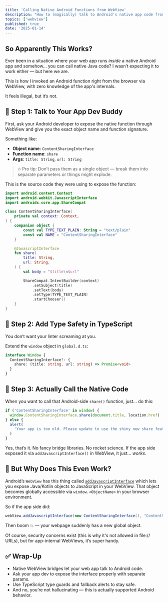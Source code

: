 ```yaml
---
title: 'Calling Native Android Functions from WebView'
description: "How to (magically) talk to Android's native app code from a web page using WebView bridges."
topics: ['webview']
published: true
date: '2025-01-14'
---
```


## So Apparently This Works?

Ever been in a situation where your web app runs _inside_ a native Android app and somehow… you can call native Java code? I wasn’t expecting it to work either — but here we are.

This is how I invoked an Android function right from the browser via WebView, with zero knowledge of the app's internals.

It feels illegal, but it’s not.

## 🧪 Step 1: Talk to Your App Dev Buddy

First, ask your Android developer to expose the native function through WebView and give you the exact object name and function signature.

Something like:

- **Object name**: `ContentSharingInterface`
- **Function name**: `share`
- **Args**: `title: String`, `url: String`

> 🔥 Pro tip: Don’t pass them as a single object — break them into separate parameters or things might explode.

This is the source code they were using to expose the function:

```kotlin
import android.content.Context
import android.webkit.JavascriptInterface
import androidx.core.app.ShareCompat

class ContentSharingInterface(
    private val context: Context,
) {
    companion object {
        const val TYPE_TEXT_PLAIN: String = "text/plain"
        const val NAME = "ContentSharingInterface"
    }

    @JavascriptInterface
    fun share(
        title: String,
        url: String,
    ) {
        val body = "$title\n$url"

        ShareCompat.IntentBuilder(context)
            .setSubject(title)
            .setText(body)
            .setType(TYPE_TEXT_PLAIN)
            .startChooser()
    }
}
```

## 🧠 Step 2: Add Type Safety in TypeScript

You don’t want your linter screaming at you.

Extend the `window` object in `global.d.ts`:

```ts
interface Window {
  ContentSharingInterface?: {
    share: (title: string, url: string) => Promise<void>
  }
}
```

## 🚀 Step 3: Actually Call the Native Code

When you want to call that Android-side `share()` function, just… do this:

```ts
if ('ContentSharingInterface' in window) {
  window.ContentSharingInterface.share(document.title, location.href)
} else {
  alert(
    'Your app is too old. Please update to use the shiny new share feature.',
  )
}
```

Yes, that’s it. No fancy bridge libraries. No rocket science. If the app side exposed it via `addJavascriptInterface()` in WebView, it just… _works_.

## 🤖 But Why Does This Even Work?

Android’s `WebView` has this thing called [`addJavascriptInterface`](https://developer.android.com/reference/android/webkit/WebView#addjavascriptinterface) which lets you expose Java/Kotlin objects to JavaScript in your WebView. That object becomes globally accessible via `window.<ObjectName>` in your browser environment.

So if the app side did:

```java
webView.addJavascriptInterface(new ContentSharingInterface(), "ContentSharingInterface");
```

Then boom 💥 — your webpage suddenly has a new global object.

Of course, security concerns exist (this is why it's not allowed in file:// URLs), but for app-internal WebViews, it’s super handy.

## ✅ Wrap-Up

- Native WebView bridges let your web app talk to Android code.
- Ask your app dev to expose the interface properly with separate params.
- Use TypeScript type guards and fallback alerts to stay safe.
- And no, you’re not hallucinating — this is actually supported Android behavior.
